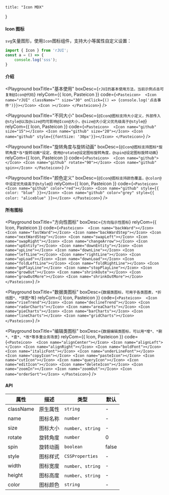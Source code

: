     title: "Icon MDX"
}

#### Icon 图标

`svg`矢量图形，使用`Icon`图标组件，支持大小等属性自定义设置：

```js
import { Icon } from 'rJUI';
const a = () => {
    console.log('sss');
}
```

#### 介绍

<Playground
    boxTitle="基本使用"
    boxDesc={`rJUI的基本使用方法，当前示例点击可复制@Icon@代码`}
    relyCom={{ Icon, Pasteicon }}
    code={`
<Pasteicon> 
    <Icon name="rJUI" className="" size="30" onClick={() => {console.log('点击事件')}}></Icon>
    <Icon ></Icon>
</Pasteicon>
    `}
/>

<Playground
    boxTitle="不同大小"
    boxDesc={`@Icon@图标支持大小定义，外部传入@style@以及@size@均可影响@Icon@大小，@size@大小定义优先级高于@style@`}
    relyCom={{ Icon, Pasteicon }}
    code={`
<Pasteicon> 
    <Icon name="github" size="15"></Icon>
    <Icon name="github" size="20"></Icon>
    <Icon name="github" style={{fontSize: '30px'}}></Icon>
</Pasteicon>
    `}
/>

<Playground
    boxTitle="旋转角度与旋转动画"
    boxDesc={`@Icon@图标支持图标*旋转角度*与*旋转动画*设定，使用@rotate@设定图标旋转角度，@spin@设定图标旋转动画`}
    relyCom={{ Icon, Pasteicon }}
    code={`
<Pasteicon> 
    <Icon name="github"></Icon>
    <Icon name="github" rotate="90"></Icon>
    <Icon name="github" spin></Icon>
</Pasteicon>
    `}
/>

<Playground
    boxTitle="颜色定义"
    boxDesc={`@Icon@图标支持颜色覆盖，@color@中设定优先级高于@style@`}
    relyCom={{ Icon, Pasteicon }}
    code={`
<Pasteicon> 
    <Icon name="github" color="red"></Icon>
    <Icon name="github" style={{ color: "blue" }}></Icon>
    <Icon name="github" color="grey" style={{ color: "aliceblue" }}></Icon>
</Pasteicon>
    `}
/>

#### 所有图标

<Playground
    boxTitle="方向性图标"
    boxDesc={`方向指示性图标`}
    relyCom={{ Icon, Pasteicon }}
    code={`
<Pasteicon> 
    <Icon name="backWard"></Icon>
    <Icon name="fastWard"></Icon>
    <Icon name="backWardStep"></Icon>
    <Icon name="nextWardStep"></Icon>
    <Icon name="swapLeft"></Icon>
    <Icon name="swapRight"></Icon>
    <Icon name="changeArrow"></Icon>
    <Icon name="upEntity"></Icon>
    <Icon name="downEntity"></Icon>
    <Icon name="upLine"></Icon>
    <Icon name="downLine"></Icon>
    <Icon name="leftLine"></Icon>
    <Icon name="rightLine"></Icon>
    <Icon name="upLoad"></Icon>
    <Icon name="downLoad"></Icon>
    <Icon name="foldLeftLine"></Icon>
    <Icon name="foldRightLine"></Icon>
    <Icon name="goPlayLine"></Icon>
    <Icon name="stopPlayLine"></Icon>
    <Icon name="growOut"></Icon>
    <Icon name="shrinkOute"></Icon>
    <Icon name="growOutMore"></Icon>
    <Icon name="shrinkOutMore"></Icon>
</Pasteicon>
    `}
/>

<Playground
    boxTitle="数据类图标"
    boxDesc={`数据类图标，可用于各类图表，*折线图*、*饼图*等`}
    relyCom={{ Icon, Pasteicon }}
    code={`
<Pasteicon> 
    <Icon name="riseTrend"></Icon>
    <Icon name="declineTrend"></Icon>
    <Icon name="radarCharts"></Icon>
    <Icon name="areaCharts"></Icon>
    <Icon name="pieCharts"></Icon>
    <Icon name="barCharts"></Icon>
    <Icon name="lineCharts"></Icon>
    <Icon name="gridCharts"></Icon>
</Pasteicon>
    `}
/>

<Playground
    boxTitle="编辑类图标"
    boxDesc={`数据编辑类图标，可以用*增*、*删*、*查*、*改*等多重业务场景`}
    relyCom={{ Icon, Pasteicon }}
    code={`
<Pasteicon> 
    <Icon name="alignCenter"></Icon>
    <Icon name="alignLeft"></Icon>
    <Icon name="alignRight"></Icon>
    <Icon name="boldFont"></Icon>
    <Icon name="italicFont"></Icon>
    <Icon name="underLineFont"></Icon>
    <Icon name="copyIcon"></Icon>
    <Icon name="pasteIcon"></Icon>
    <Icon name="cutIcon"></Icon>
    <Icon name="queryIcon"></Icon>
    <Icon name="editIcon"></Icon>
    <Icon name="deleteIcon"></Icon>
    <Icon name="zoomIn"></Icon>
    <Icon name="zoomOut"></Icon>
    <Icon name="orderSort"></Icon>
</Pasteicon>
    `}
/>


#### API

| 属性      | 描述      | 类型              | 默认  |
| --------- | --------  | ---------------  | ----  |
| className | 原生属性  | `string`          | -     |
| name      | 图标名称  | `number`          | -     |
| size      | 图标大小  | `number`、`string`| -     |
| rotate    | 旋转角度  | `number`          | 0     |
| spin      | 旋转动画  | `boolean`         | false |
| style     | 图标样式  | `CSSProperties`   | -     |
| width     | 图标宽度  | `number`、`string`| -     |
| height    | 图标高度  | `number`、`string`| -     |
| color     | 图标颜色  | `string`          | -     |
